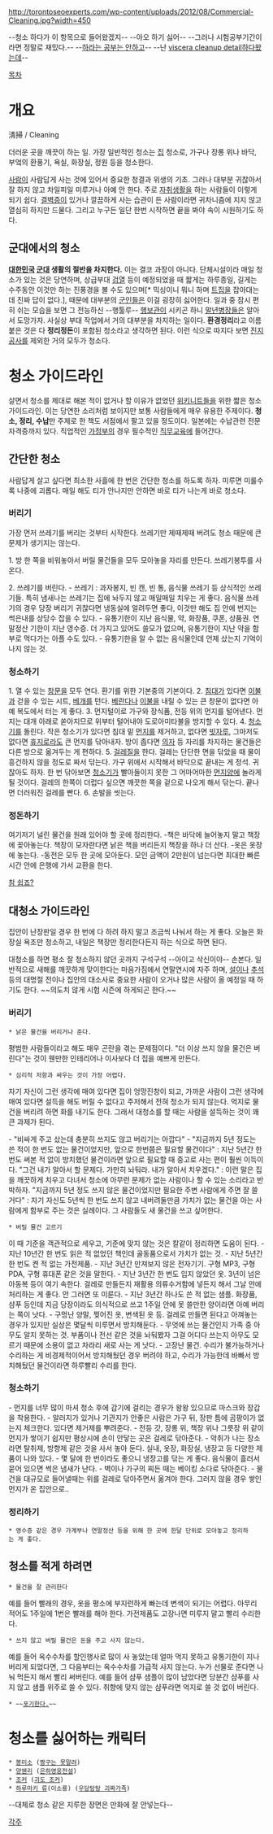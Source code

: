http://torontoseoexperts.com/wp-content/uploads/2012/08/Commercial-Cleaning.jpg?width=450

--청소 하다가 이 항목으로 들어왔겠지--
--아오 하기 싫어--
--그러나 시험공부기간이라면 정말로 재밌다.-- --[[하라는 공부는 안하고]]--
--난 [[viscera cleanup detail]]하다왔는데--

[[목차]]
= 개요 =
淸掃 / Cleaning

더러운 곳을 깨끗이 하는 일. 가장 일반적인 청소는 [[집]] 청소로, 가구나 장롱 위나 바닥, 부엌의 환풍기, 욕실, 화장실, 정원 등을 청소한다. 

[[사람]]이 사람답게 사는 것에 있어서 중요한 청결과 위생의 기초. 그러나 대부분 귀찮아서 잘 하지 않고 차일피일 미루거나 아예 안 한다. 주로 [[자취]]생활을 하는 사람들이 이렇게 되기 쉽다. [[결벽증]]이 있거나 깔끔하게 사는 습관이 든 사람이라면 귀차니즘에 지지 않고 열심히 하지만 드물다. 그리고 누구든 일단 한번 시작하면 끝을 봐야 속이 시원하기도 하다.

== 군대에서의 청소 ==
'''[[대한민국]] [[군대]] 생활의 절반을 차지한다.''' 이는 결코 과장이 아니다. 단체시설이라 매일 청소가 있는 것은 당연하며, 상급부대 [[검열]] 등이 예정되었을 때 짧게는 하루종일, 길게는 수주동안 이것만 하는 진풍경을 볼 수도 있으며[* 믹싱이니 뭐니 하며 [[트집]]을 잡아대는데 진짜 답이 없다.], 때문에 대부분의 [[군인]]들은 이걸 굉장히 싫어한다. 일과 중 잠시 편히 쉬는 모습을 보면 그 전능하신 --행툴루-- [[행보관]]이 시키곤 하니 [[말년병장]]들은 알아서 도망가자. 사실상 부대 작업에서 거의 대부분을 차지하는 일이다. '''환경정리'''라고 이름 붙은 것은 다 '''정리정돈'''이 포함된 청소라고 생각하면 된다. 이런 식으로 따지다 보면 [[진지]]공사를 제외한 거의 모두가 청소다.

= 청소 가이드라인 =
살면서 청소를 제대로 해본 적이 없거나 할 이유가 없었던 [[위키니트]]들을 위한 짧은 청소 가이드라인.
이는 당연한 소리처럼 보이지만 보통 사람들에게 매우 유용한 주제이다. '''청소, 정리, 수납'''만 주제로 한 책도 서점에서 팔고 있을 정도이다. 일본에는 수납관련 전문 자격증까지 있다. 직업적인 [[가정부]]의 경우 필수적인 [[직무교육]]에 들어간다.

== 간단한 청소 ==
사람답게 살고 싶다면 최소한 사흘에 한 번은 간단한 청소를 하도록 하자. 미루면 미룰수록 나중에 괴롭다. 매일 해도 티가 안나지만 안하면 바로 티가 나는게 바로 청소다.

=== 버리기 ===
가장 먼저 쓰레기를 버리는 것부터 시작한다. 쓰레기만 제때제때 버려도 청소 때문에 큰 문제가 생기지는 않는다.

1. 방 한 쪽을 비워놓아서 버릴 물건들을 모두 모아놓을 자리를 만든다. 쓰레기봉투를 사온다.

2. 쓰레기를 버린다.
- 쓰레기 : 과자봉지, 빈 캔, 빈 통, 음식물 쓰레기 등 상식적인 쓰레기들. 특히 냄새나는 쓰레기는 집에 놔두지 않고 매일매일 치우는 게 좋다. 음식물 쓰레기의 경우 당장 버리기 귀찮다면 냉동실에 얼려두면 좋다, 이것만 해도 집 안에 번지는 썩은내를 상당수 잡을 수 있다.
- 유통기한이 지난 음식물, 약, 화장품, 쿠폰, 상품권. 연말정산 기한이 지난 영수증. 더 가지고 있어도 쓸모가 없으며, 유통기한이 지난 약을 함부로 먹다가는 아플 수도 있다.
- 유통기한을 알 수 없는 음식물인데 언제 샀는지 기억이 나지 않는 것.

=== 청소하기 ===
1. 열 수 있는 [[창문]]을 모두 연다. 환기를 위한 기본중의 기본이다.
2. [[침대]]가 있다면 [[이불]]과 걷을 수 있는 시트, [[베개]]를 턴다. [[베란다]]나 [[이불]]을 내릴 수 있는 큰 창문이 없다면 아예 복도에서 터는 게 좋다.
3. 먼지털이로 가구와 장식품, 전등 위의 먼지를 털어낸다. 먼지는 대개 아래로 쏟아지므로 위부터 털어내야 도로아미타불을 방지할 수 있다.
4. [[청소기]]를 돌린다. 작은 청소기가 있다면 침대 밑 [[먼지]]를 제거하고, 없다면 [[빗자루]], 그마저도 없다면 [[휴지]]로라도 큰 먼지를 닦아내자. 방이 좁다면 [[의자]] 등 자리를 차지하는 물건들은 다른 방으로 옮겨두는 게 편하다.
5. [[걸레]]질을 한다. 걸레는 단단한 면을 닦았을 때 물이 흥건하지 않을 정도로 짜서 닦는다. 가구 위에서 시작해서 바닥으로 끝내는 게 정석. 귀찮아도 하자. 한 번 닦아보면 [[청소기]]가 빨아들이지 못한 그 어마어마한 [[먼지]]양에 놀라게 될 것이다. 걸레의 한쪽이 더럽다 싶으면 깨끗한 쪽을 겉으로 나오게 해서 닦는다. 끝나면 더러워진 걸레를 빤다.
6. 손발을 씻는다.

=== 정돈하기 ===
여기저기 널린 물건을 원래 있어야 할 곳에 정리한다.
-책은 바닥에 늘어놓지 말고 책장에 꽂아놓는다. 책장이 모자란다면 낡은 책을 버리든지 책장을 하나 더 산다.
-옷은 옷장에 놓는다. 
-동전은 모두 한 곳에 모아둔다. 모인 금액이 2만원이 넘는다면 최대한 빠른 시간 안에 은행에 가서 교환을 한다.

[[참 쉽죠?]]

== 대청소 가이드라인 ==
집안이 난장판일 경우 한 번에 다 하려 하지 말고 조금씩 나눠서 하는 게 좋다. 오늘은 화장실 욕조만 청소하고, 내일은 책장만 정리한다든지 하는 식으로 하면 된다.

대청소를 하면 평소 잘 청소하지 않던 곳까지 구석구석 --아이고 삭신이야-- 손본다. 일반적으로 새해를 깨끗하게 맞이한다는 마음가짐에서 연말연시에 자주 하며, [[설]]이나 [[추석]] 등의 대명절 전이나 집안의 대소사로 중요한 사람이 오거나 많은 사람이 올 예정일 때 하기도 한다. ~~의도치 않게 시험 시즌에 하게되곤 한다.~~

=== 버리기 ===
 * 낡은 물건을 버리거나 준다.
평범한 사람들이라고 해도 매우 곤란을 겪는 문제점이다. "더 이상 쓰지 않을 물건은 버린다"는 것이 웬만한 인테리어나 이사보다 더 집을 예쁘게 만든다.

 * 심리적 저항과 싸우는 것이 가장 어렵다.
자기 자신이 그런 생각에 매여 있다면 집이 엉망진창이 되고, 가까운 사람이 그런 생각에 매여 있다면 설득을 해도 버릴 수 없다고 주저해서 전혀 청소가 되지 않는다. 억지로 물건을 버리려 하면 화를 내기도 한다. 그래서 대청소를 할 때는 사람을 설득하는 것이 꽤 큰 과제가 된다.

- "비싸게 주고 샀는데 충분히 쓰지도 않고 버리기는 아깝다"
- "지금까지 5년 정도는 쓴 적이 한 번도 없는 물건이었지만, 앞으로 한번쯤은 필요할 물건이다" : 지난 5년간 한 번도 써본 적 없이 방치했던 물건이라면 앞으로 필요할 때 중고로 사는 편이 훨씬 이득이다.
"그건 내가 알아서 할 문제다. 가만히 놔둬라. 내가 알아서 치우겠다." : 이런 말은 집을 깨끗하게 치우고 다녀서 청소에 아무런 문제가 없는 사람이나 할 수 있는 소리라고 반박하자.
"지금까지 5년 정도 쓰지 않은 물건이었지만 필요한 주변 사람에게 주면 잘 쓸 거다" : 자기 자신도 5년씩 한 번도 쓰지 않고 내버려둘만큼 가치가 없는 물건을 아는 사람에게 함부로 주는 것은 실례이다. 그 사람들도 새 물건을 쓰고 싶어한다.

 * 버릴 물건 고르기
이 때 기준을 객관적으로 세우고, 기준에 맞지 않는 것은 칼같이 정리하면 도움이 된다.
- 지난 10년간 한 번도 읽은 적 없었던 책인데 골동품으로서 가치가 없는 것.
- 지난 5년간 한 번도 켠 적 없는 가전제품.
- 지난 3년간 만져보지 않은 전자기기. 구형 MP3, 구형 PDA, 구형 휴대폰 같은 것을 말한다.
- 지난 3년간 한 번도 입지 않았던 옷. 3년이 넘은 아동복 등이 여기 속한다. 걸레로 만들든지 재활용 의류수거함에 넣든지 해서 그날 안에 처리하는 게 좋다. 안 그러면 또 미룬다.
- 지난 3년간 하나도 쓴 적 없는 샘플. 화장품, 샴푸 등인데 지금 당장이라도 의식적으로 쓰고 1주일 안에 못 쓸만한 양이라면 아예 버리는 쪽이 낫다.
- 구멍난 양말, 찢어진 옷, 변색된 옷 등. 걸레로 만들면 된다고 아껴놓는 경우가 있지만 실상은 몇달씩 미루면서 방치해둔다. 
- 무엇에 쓰는 물건인지 가족 중 아무도 알지 못하는 것. 부품이나 전선 같은 것을 놔둬봤자 그걸 어디다 쓰는지 아무도 모르기 때문에 소용이 없고 차라리 새로 사는 게 낫다.
- 고장난 물건. 수리가 불가능하거나 수리하는 게 비경제적이어서 방치해뒀던 경우 버려야 하고, 수리가 가능한데 바빠서 방치해뒀던 물건이라면 하루빨리 수리를 한다.

=== 청소하기 ===
- 먼지를 너무 많이 마셔 청소 후에 감기에 걸리는 경우가 왕왕 있으므로 마스크와 장갑을 착용한다. 
- 알러지가 있거나 기관지가 안좋은 사람은 가구 뒤, 장판 틈에 곰팡이가 없는지 체크한다. 있다면 제거제를 뿌려준다.
- 전등 갓, 장롱 위, 책장 위나 그릇장 위 같이 먼지가 쌓이기 쉽지만 평상시에 손이 안닿는 곳은 걸레로 닦아준다. 
- 악취가 나는 장소라면 탈취제, 방향제 같은 것을 사서 놓아 둔다. 실내, 옷장, 화장실, 냉장고 등 다양한 제품이 나와 있다.
- 몇 달에 한 번이라도 좋으니 냉장고를 닦는 게 좋다. 음식물이 흘러서 묻어 있으면 썩은 냄새가 난다.
- 벽이나 가구의 찌든 때는 베이킹 소다로 닦아준다.
- 물건을 대규모로 들어낼때는 위를 걸레로 닦아주면서 옮겨야 한다. 그러지 않을 경우 쌓인 먼지가 온 집안으로..

=== 정리하기 ===
 * 영수증 같은 경우 가계부나 연말정산 등을 위해 한 곳에 한달 단위로 모아놓고 정리하는 게 좋다.

== 청소를 적게 하려면 ==
 * 물건을 잘 관리한다
예를 들어 빨래의 경우, 옷을 평소에 부지런하게 빠는데 변색이 되기는 어렵다. 아무리 적어도 1주일에 1번은 빨래를 해야 한다. 가전제품도 고장나면 미루지 말고 빨리 수리한다.

 * 쓰지 않고 버릴 물건은 돈을 주고 사지 않는다.
예를 들어 옥수수차를 할인행사로 많이 사 놓았는데 얼마 먹지 못하고 유통기한이 지나 버리게 되었다면, 그 다음부터는 옥수수차를 가급적 사지 않는다. 누가 선물로 준다면 나눠 먹든지 해서 빨리 써버린다.
예를 들어 샴푸 샘플이 많이 남았다면 당분간 샴푸를 사지 않고 샘플 위주로 쓸 수 있다. 취향에 맞지 않는 샴푸라면 억지로 쓸 것 없이 버린다.

 * ~~[[포기하면 편해|포기한다.]]~~ 

= 청소를 싫어하는 캐릭터 =
 * [[봉미소]] ([[짱구는 못말려]])
 * [[양웬리]] ([[은하영웅전설]]) 
 * [[조커]] ([[괴도 조커]])
 * [[하루마키 류]](이소룡) ([[우당탕탕 괴짜가족]])
--대체로 청소 같은 지루한 장면은 만화에 잘 안넣는다--

[[각주]]
